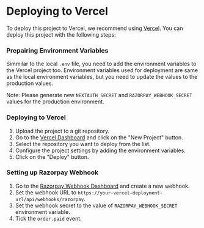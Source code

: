 # Deploying to Vercel

To deploy this project to Vercel, we recommend using [Vercel](https://vercel.com). You can deploy this project with the following steps:

<Steps>

### Prepairing Environment Variables

Simmilar to the local `.env` file, you need to add the environment variables to the Vercel project too. Environment variables used for deployment are same as the local environment variables, but you need to update the values to the production values.

Note: Please generate new `NEXTAUTH_SECRET` and `RAZORPAY_WEBHOOK_SECRET` values for the production environment.

### Deploying to Vercel

1. Upload the project to a git repository.
2. Go to the [Vercel Dashboard](https://vercel.com/dashboard) and click on the "New Project" button.
3. Select the repository you want to deploy from the list.
4. Configure the project settings by adding the environment variables.
5. Click on the "Deploy" button.

### Setting up Razorpay Webhook

1. Go to the [Razorpay Webhook Dashboard](https://dashboard.razorpay.com/app/webhooks) and create a new webhook.
2. Set the webhook URL to `https://your-vercel-deployment-url/api/webhooks/razorpay`.
3. Set the webhook secret to the value of `RAZORPAY_WEBHOOK_SECRET` environment variable.
4. Tick the `order.paid` event.

</Steps>